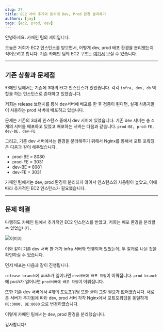 ```yaml
---
slug: 27
title: EC2 서버 추가와 동시에 Dev, Prod 환경 분리하기
authors: [jay]
tags: [ec2, prod, dev]
---
```



안녕하세요.
카페인 팀의 제이입니다.

오늘은 저희가 EC2 인스턴스를 받으면서, 어떻게 dev, prod 배포 환경을 분리했는지 적어보려고 합니다.
기존 카페인 팀의 EC2 구조는 [여기서](https://blog.naver.com/sosow0212/223163203356) 보실 수 있습니다.

---

## 기존 상황과 문제점

카페인 팀에서는 기존에 3대의 EC2 인스턴스가 있었습니다.
각각 `infra, dev, db` 역할을 하는 인스턴스로 존재하고 있었습니다.

저희는 release 브랜치를 통해 dev서버에 배포를 한 후 검증이 된다면, 실제 사용자들이 사용하는 prod 서버에 배포하고 있습니다.

문제는 기존의 3대의 인스턴스 중에서 dev 서버에 있었습니다.
기존 dev 서버는 총 4개의 서버를 배포하고 있었고 배포하는 서버는 다음과 같습니다. `prod-BE, prod-FE, dev-BE, dev-FE`

그리고, 기존 dev 서버에서는 환경을 분리해주기 위해서 Nginx를 통해서 포트 포워딩은 다음과 같이 해주었습니다.
- prod-BE = 8080
- prod-FE = 3031
- dev-BE = 8081
- dev-FE = 3031

카페인 팀에서는 dev, prod 환경이 분리되지 않아서 인스턴스의 사용량이 높았고, 이에 따라 추가적인 EC2 인스턴스가 필요했습니다.

---

## 문제 해결
다행히도 카페인 팀에서 추가적인 EC2 인스턴스를 받았고, 저희는 배포 환경을 분리할 수 있었습니다.

![이미지](https://postfiles.pstatic.net/MjAyMzA4MTdfMjkg/MDAxNjkyMjQzNTkyMjE4.9fAUK2kzFqM61yqZmHQGPNV6-0um4draLK9oYm2zK8Ig.nCMfaaXQbjnOe0FySxQ-6PgKgei9hV3ocv8jUtNk2Q0g.JPEG.sosow0212/dev-prod-server.jpeg?type=w773)

이와 같이 기존 dev 서버 한 개가 infra 서버와 연결되어 있었는데, 두 갈래로 나뉜 것을 확인하실 수 있습니다.

먼저 배포는 다음과 같이 진행됩니다.

`release branch`에 push가 일어나면 `dev서버에 배포 작업`이 이뤄집니다.
`prod branch`에 push가 일어나면 `prod서버에 배포 작업`이 이뤄집니다.

또한 기존 dev 서버에서 4개의 포트포워딩 또한 굳이 그럴 필요가 없어졌습니다.
새로운 서버가 추가됨에 따라 dev, prod 서버 각각 Nginx에서 포트포워딩을 동일하게 `FE:3000, BE:8080` 으로 변경하였습니다.

이렇게 카페인 팀에서는 dev, prod 환경을 분리했습니다.

감사합니다!
